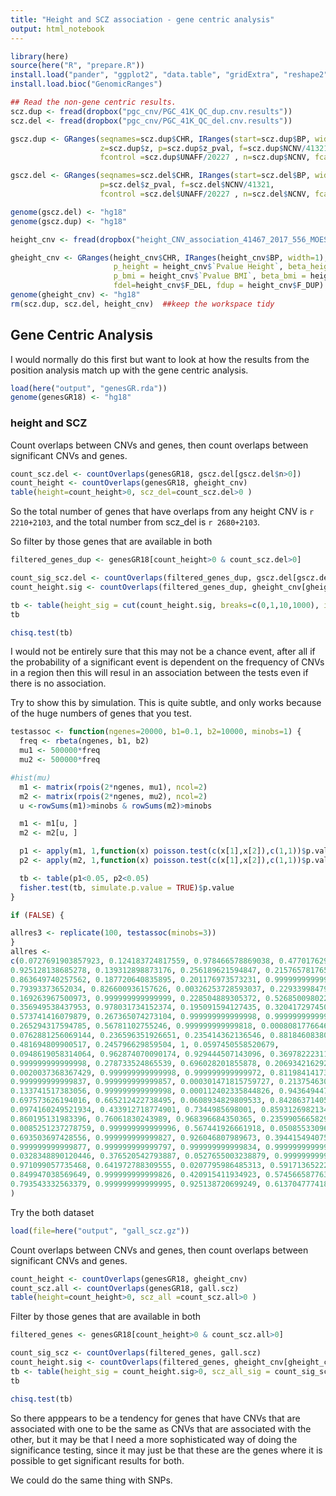 ```yaml
---
title: "Height and SCZ association - gene centric analysis"
output: html_notebook
---
```


```r
library(here)
source(here("R", "prepare.R"))
install.load("pander", "ggplot2", "data.table", "gridExtra", "reshape2")#, "gatepoints")
install.load.bioc("GenomicRanges") 

## Read the non-gene centric results.
scz.dup <- fread(dropbox("pgc_cnv/PGC_41K_QC_dup.cnv.results"))
scz.del <- fread(dropbox("pgc_cnv/PGC_41K_QC_del.cnv.results"))

gscz.dup <- GRanges(seqnames=scz.dup$CHR, IRanges(start=scz.dup$BP, width=1), 
                    z=scz.dup$z, p=scz.dup$z_pval, f=scz.dup$NCNV/41321, 
                    fcontrol =scz.dup$UNAFF/20227 , n=scz.dup$NCNV, fcase = scz.dup$AFF/21094)

gscz.del <- GRanges(seqnames=scz.del$CHR, IRanges(start=scz.del$BP, width=1), z=scz.del$z, 
                    p=scz.del$z_pval, f=scz.del$NCNV/41321, 
                    fcontrol =scz.del$UNAFF/20227 , n=scz.del$NCNV, fcase = scz.del$AFF/21094)

genome(gscz.del) <- "hg18"
genome(gscz.dup) <- "hg18"

height_cnv <- fread(dropbox("height_CNV_association_41467_2017_556_MOESM2_ESM.csv"))

gheight_cnv <- GRanges(height_cnv$CHR, IRanges(height_cnv$BP, width=1), 
                       p_height = height_cnv$`Pvalue Height`, beta_height= height_cnv$`Beta Height`, 
                       p_bmi = height_cnv$`Pvalue BMI`, beta_bmi = height_cnv$`Beta BMI`, 
                       fdel=height_cnv$F_DEL, fdup = height_cnv$F_DUP)
genome(gheight_cnv) <- "hg18"
rm(scz.dup, scz.del, height_cnv)  ##keep the workspace tidy

```

## Gene Centric Analysis

I would normally do this first but want to look at how the results from the position analysis match up with
the gene centric analysis.

```r
load(here("output", "genesGR.rda"))
genome(genesGR18) <- "hg18"
```

### height and SCZ

Count overlaps between CNVs and genes, then count overlaps between significant CNVs and genes. 

```r
count_scz.del <- countOverlaps(genesGR18, gscz.del[gscz.del$n>0])
count_height <- countOverlaps(genesGR18, gheight_cnv)
table(height=count_height>0, scz_del=count_scz.del>0 )
```

So the total number of genes that have overlaps from any height CNV is `r 2210+2103`, and the total number from
scz_del is `r 2680+2103`.

So filter by those genes that are available in both

```r
filtered_genes_dup <- genesGR18[count_height>0 & count_scz.del>0]

count_sig_scz.del <- countOverlaps(filtered_genes_dup, gscz.del[gscz.del$p<0.01])
count_height.sig <- countOverlaps(filtered_genes_dup, gheight_cnv[gheight_cnv$p_height<0.01])

tb <- table(height_sig = cut(count_height.sig, breaks=c(0,1,10,1000), include.lowest = T), scz_del_sig = cut(count_sig_scz.del, breaks=c(-1,1,10,1000)))
tb

chisq.test(tb)
```


I would not be entirely sure that this may not be a chance event, after all if the probability of a 
significant event is  dependent on the frequency of CNVs in a region then this will resul in an association between
the tests even if there is no association.

Try to show this by simulation.  This is quite subtle, and only works because of the huge numbers of genes that you test.

```r

testassoc <- function(ngenes=20000, b1=0.1, b2=10000, minobs=1) {
  freq <- rbeta(ngenes, b1, b2)
  mu1 <- 500000*freq
  mu2 <- 500000*freq

#hist(mu)
  m1 <- matrix(rpois(2*ngenes, mu1), ncol=2)
  m2 <- matrix(rpois(2*ngenes, mu2), ncol=2)
  u <-rowSums(m1)>minobs & rowSums(m2)>minobs

  m1 <- m1[u, ]
  m2 <- m2[u, ]

  p1 <- apply(m1, 1,function(x) poisson.test(c(x[1],x[2]),c(1,1))$p.value)
  p2 <- apply(m2, 1,function(x) poisson.test(c(x[1],x[2]),c(1,1))$p.value)

  tb <- table(p1<0.05, p2<0.05)
  fisher.test(tb, simulate.p.value = TRUE)$p.value 
}

if (FALSE) {

allres3 <- replicate(100, testassoc(minobs=3))
}
allres <-
c(0.0727691903857923, 0.124183724817559, 0.978466578869038, 0.477017629624399, 
0.925128138685278, 0.139312898873176, 0.256189621594847, 0.215765781765934, 
0.863649740257562, 0.187720640835895, 0.201176973573231, 0.999999999999996, 
0.79393373652034, 0.826600936157626, 0.00326253728593037, 0.229339984796683, 
0.169263967500973, 0.999999999999999, 0.228504889305372, 0.526850098022093, 
0.356949538437953, 0.978031734152374, 0.195091594127435, 0.320417297450602, 
0.573741416079879, 0.267365074273104, 0.999999999999998, 0.999999999999999, 
0.265294317594785, 0.56781102755246, 0.999999999999818, 0.000808177664674878, 
0.0762881256069144, 0.236596351926651, 0.235414362136546, 0.881846083809458, 
0.481694809900517, 0.245796629859504, 1, 0.0597450558520679, 
0.0948619058314064, 0.962874070090174, 0.929444507143096, 0.369782223114702, 
0.999999999999998, 0.278733524865539, 0.696028201855878, 0.206934216292964, 
0.0020037368367429, 0.999999999999998, 0.999999999999972, 0.811984141731504, 
0.999999999999837, 0.999999999999857, 0.000301471815759727, 0.213754630987113, 
0.133741517383056, 0.999999999999998, 0.000112402335844826, 0.943649447573669, 
0.697573626194016, 0.665212422738495, 0.0608934829809533, 0.842863714052788, 
0.0974160249521934, 0.433912718774901, 0.7344985698001, 0.859312698213469, 
0.860195131983396, 0.76061830243989, 0.968396684350365, 0.235990566582908, 
0.0085251237278759, 0.999999999999996, 0.567441926661918, 0.0508553309620202, 
0.693503697428556, 0.999999999999827, 0.926046807989673, 0.394415494075574, 
0.999999999999877, 0.999999999999797, 0.999999999999834, 0.999999999999822, 
0.0328348890120446, 0.376520542793887, 0.0527655003238879, 0.999999999999994, 
0.971099057735468, 0.641972788309555, 0.0207795986485313, 0.59171365222468, 
0.849947038569649, 0.999999999999826, 0.420915411934923, 0.574566587763495, 
0.793543332563379, 0.999999999999995, 0.925138720699249, 0.613704777418898
)
```



Try the both dataset

```r
load(file=here("output", "gall_scz.gz"))
```

Count overlaps between CNVs and genes, then count overlaps between significant CNVs and genes. 

```r
count_height <- countOverlaps(genesGR18, gheight_cnv)
count_scz.all <- countOverlaps(genesGR18, gall.scz)
table(height=count_height>0, scz_all =count_scz.all>0 )
```


Filter by those genes that are available in both

```r
filtered_genes <- genesGR18[count_height>0 & count_scz.all>0]

count_sig_scz <- countOverlaps(filtered_genes, gall.scz)
count_height.sig <- countOverlaps(filtered_genes, gheight_cnv[gheight_cnv$p_height<0.01])
tb <- table(height_sig = count_height.sig>0, scz_all_sig = count_sig_scz>0)
tb

chisq.test(tb)
```


So there apppears to be a tendency for genes that have CNVs that are associated with one to be the same as CNVs that are 
associated with the other, but it may be that I need a more sophisticated way of doing the 
significance testing, since it may just be that these are the genes where it is possible to 
get significant results for both.


We could do the same thing with SNPs. 


